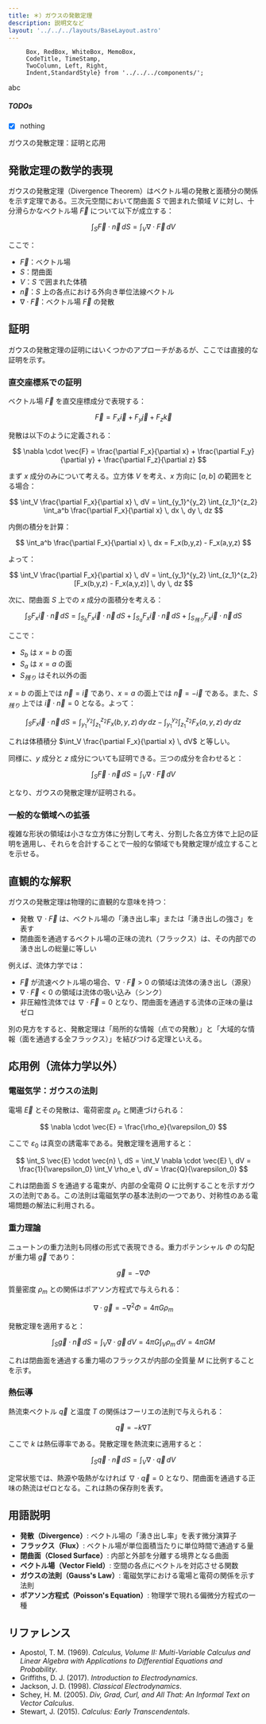 ```yaml
---
title: ＊）ガウスの発散定理
description: 説明文など
layout: '../../../layouts/BaseLayout.astro'
---
```



         Box, RedBox, WhiteBox, MemoBox, 
         CodeTitle, TimeStamp,
         TwoColumn, Left, Right,
         Indent,StandardStyle} from '../../../components/';

<StandardStyle />

<CC>abc</CC>

##### TODOs

 - [x] nothing



<WhiteBox>
ガウスの発散定理：証明と応用
</WhiteBox>



## 発散定理の数学的表現

ガウスの発散定理（Divergence Theorem）はベクトル場の発散と面積分の関係を示す定理である。三次元空間において閉曲面 $S$ で囲まれた領域 $V$ に対し、十分滑らかなベクトル場 $\vec{F}$ について以下が成立する：

$$
\int_S \vec{F} \cdot \vec{n} \, dS = \int_V \nabla \cdot \vec{F} \, dV
$$

ここで：
- $\vec{F}$：ベクトル場
- $S$：閉曲面
- $V$：$S$ で囲まれた体積
- $\vec{n}$：$S$ 上の各点における外向き単位法線ベクトル
- $\nabla \cdot \vec{F}$：ベクトル場 $\vec{F}$ の発散

## 証明

ガウスの発散定理の証明にはいくつかのアプローチがあるが、ここでは直接的な証明を示す。

### 直交座標系での証明

ベクトル場 $\vec{F}$ を直交座標成分で表現する：

$$
\vec{F} = F_x \vec{i} + F_y \vec{j} + F_z \vec{k}
$$

発散は以下のように定義される：

$$
\nabla \cdot \vec{F} = \frac{\partial F_x}{\partial x} + \frac{\partial F_y}{\partial y} + \frac{\partial F_z}{\partial z}
$$

まず $x$ 成分のみについて考える。立方体 $V$ を考え、$x$ 方向に $[a, b]$ の範囲をとる場合：

$$
\int_V \frac{\partial F_x}{\partial x} \, dV = \int_{y_1}^{y_2} \int_{z_1}^{z_2} \int_a^b \frac{\partial F_x}{\partial x} \, dx \, dy \, dz
$$

内側の積分を計算：

$$
\int_a^b \frac{\partial F_x}{\partial x} \, dx = F_x(b,y,z) - F_x(a,y,z)
$$

よって：

$$
\int_V \frac{\partial F_x}{\partial x} \, dV = \int_{y_1}^{y_2} \int_{z_1}^{z_2} [F_x(b,y,z) - F_x(a,y,z)] \, dy \, dz
$$

次に、閉曲面 $S$ 上での $x$ 成分の面積分を考える：

$$
\int_S F_x \vec{i} \cdot \vec{n} \, dS = \int_{S_b} F_x \vec{i} \cdot \vec{n} \, dS + \int_{S_a} F_x \vec{i} \cdot \vec{n} \, dS + \int_{S_{残り}} F_x \vec{i} \cdot \vec{n} \, dS
$$

ここで：
- $S_b$ は $x=b$ の面
- $S_a$ は $x=a$ の面
- $S_{残り}$ はそれ以外の面

$x=b$ の面上では $\vec{n} = \vec{i}$ であり、$x=a$ の面上では $\vec{n} = -\vec{i}$ である。また、$S_{残り}$ 上では $\vec{i} \cdot \vec{n} = 0$ となる。よって：

$$
\int_S F_x \vec{i} \cdot \vec{n} \, dS = \int_{y_1}^{y_2} \int_{z_1}^{z_2} F_x(b,y,z) \, dy \, dz - \int_{y_1}^{y_2} \int_{z_1}^{z_2} F_x(a,y,z) \, dy \, dz
$$

これは体積積分 $\int_V \frac{\partial F_x}{\partial x} \, dV$ と等しい。

同様に、$y$ 成分と $z$ 成分についても証明できる。三つの成分を合わせると：

$$
\int_S \vec{F} \cdot \vec{n} \, dS = \int_V \nabla \cdot \vec{F} \, dV
$$

となり、ガウスの発散定理が証明される。

### 一般的な領域への拡張

複雑な形状の領域は小さな立方体に分割して考え、分割した各立方体で上記の証明を適用し、それらを合計することで一般的な領域でも発散定理が成立することを示せる。

## 直観的な解釈

ガウスの発散定理は物理的に直観的な意味を持つ：

- 発散 $\nabla \cdot \vec{F}$ は、ベクトル場の「湧き出し率」または「湧き出しの強さ」を表す
- 閉曲面を通過するベクトル場の正味の流れ（フラックス）は、その内部での湧き出しの総量に等しい

例えば、流体力学では：
- $\vec{F}$ が流速ベクトル場の場合、$\nabla \cdot \vec{F} > 0$ の領域は流体の湧き出し（源泉）
- $\nabla \cdot \vec{F} < 0$ の領域は流体の吸い込み（シンク）
- 非圧縮性流体では $\nabla \cdot \vec{F} = 0$ となり、閉曲面を通過する流体の正味の量はゼロ

別の見方をすると、発散定理は「局所的な情報（点での発散）」と「大域的な情報（面を通過する全フラックス）」を結びつける定理といえる。

## 応用例（流体力学以外）

### 電磁気学：ガウスの法則

電場 $\vec{E}$ とその発散は、電荷密度 $\rho_e$ と関連づけられる：

$$
\nabla \cdot \vec{E} = \frac{\rho_e}{\varepsilon_0}
$$

ここで $\varepsilon_0$ は真空の誘電率である。発散定理を適用すると：

$$
\int_S \vec{E} \cdot \vec{n} \, dS = \int_V \nabla \cdot \vec{E} \, dV = \frac{1}{\varepsilon_0} \int_V \rho_e \, dV = \frac{Q}{\varepsilon_0}
$$

これは閉曲面 $S$ を通過する電束が、内部の全電荷 $Q$ に比例することを示すガウスの法則である。この法則は電磁気学の基本法則の一つであり、対称性のある電場問題の解法に利用される。

### 重力理論

ニュートンの重力法則も同様の形式で表現できる。重力ポテンシャル $\Phi$ の勾配が重力場 $\vec{g}$ であり：

$$
\vec{g} = -\nabla \Phi
$$

質量密度 $\rho_m$ との関係はポアソン方程式で与えられる：

$$
\nabla \cdot \vec{g} = -\nabla^2 \Phi = 4\pi G \rho_m
$$

発散定理を適用すると：

$$
\int_S \vec{g} \cdot \vec{n} \, dS = \int_V \nabla \cdot \vec{g} \, dV = 4\pi G \int_V \rho_m \, dV = 4\pi G M
$$

これは閉曲面を通過する重力場のフラックスが内部の全質量 $M$ に比例することを示す。

### 熱伝導

熱流束ベクトル $\vec{q}$ と温度 $T$ の関係はフーリエの法則で与えられる：

$$
\vec{q} = -k \nabla T
$$

ここで $k$ は熱伝導率である。発散定理を熱流束に適用すると：

$$
\int_S \vec{q} \cdot \vec{n} \, dS = \int_V \nabla \cdot \vec{q} \, dV
$$

定常状態では、熱源や吸熱がなければ $\nabla \cdot \vec{q} = 0$ となり、閉曲面を通過する正味の熱流はゼロとなる。これは熱の保存則を表す。

## 用語説明

- **発散（Divergence）**: ベクトル場の「湧き出し率」を表す微分演算子
- **フラックス（Flux）**: ベクトル場が単位面積当たりに単位時間で通過する量
- **閉曲面（Closed Surface）**: 内部と外部を分離する境界となる曲面
- **ベクトル場（Vector Field）**: 空間の各点にベクトルを対応させる関数
- **ガウスの法則（Gauss's Law）**: 電磁気学における電場と電荷の関係を示す法則
- **ポアソン方程式（Poisson's Equation）**: 物理学で現れる偏微分方程式の一種

## リファレンス

- Apostol, T. M. (1969). *Calculus, Volume II: Multi-Variable Calculus and Linear Algebra with Applications to Differential Equations and Probability*.
- Griffiths, D. J. (2017). *Introduction to Electrodynamics*.
- Jackson, J. D. (1998). *Classical Electrodynamics*.
- Schey, H. M. (2005). *Div, Grad, Curl, and All That: An Informal Text on Vector Calculus*.
- Stewart, J. (2015). *Calculus: Early Transcendentals*.

